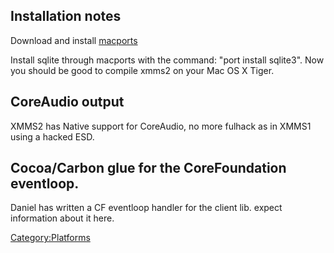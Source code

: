 == Installation notes == 
Download and install [http://www.macports.org/ macports]

Install sqlite through macports with the command: "port install sqlite3". Now you should be good to compile xmms2 on your Mac OS X Tiger.

== CoreAudio output ==
XMMS2 has Native support for CoreAudio, no more fulhack as in XMMS1 using a hacked ESD.

== Cocoa/Carbon glue for the CoreFoundation eventloop. ==
Daniel has written a CF eventloop handler for the client lib. expect information about it here.

[[Category:Platforms]]